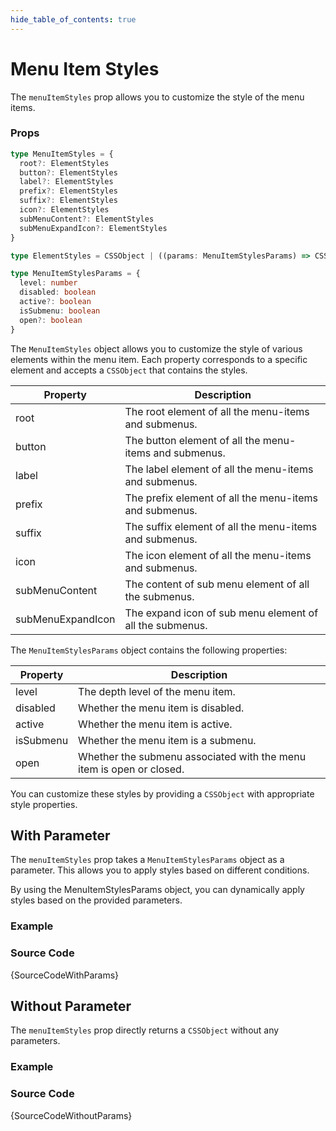 ```yaml
---
hide_table_of_contents: true
---
```



# Menu Item Styles

The `menuItemStyles` prop allows you to customize the style of the menu items.

### Props

```ts noCopy
type MenuItemStyles = {
  root?: ElementStyles
  button?: ElementStyles
  label?: ElementStyles
  prefix?: ElementStyles
  suffix?: ElementStyles
  icon?: ElementStyles
  subMenuContent?: ElementStyles
  subMenuExpandIcon?: ElementStyles
}

type ElementStyles = CSSObject | ((params: MenuItemStylesParams) => CSSObject | undefined)

type MenuItemStylesParams = {
  level: number
  disabled: boolean
  active?: boolean
  isSubmenu: boolean
  open?: boolean
}
```

The `MenuItemStyles` object allows you to customize the style of various elements within the menu item. Each property corresponds to a specific element and accepts a `CSSObject` that contains the styles.

| Property          | Description                                              |
| ----------------- | -------------------------------------------------------- |
| root              | The root element of all the menu-items and submenus.     |
| button            | The button element of all the menu-items and submenus.   |
| label             | The label element of all the menu-items and submenus.    |
| prefix            | The prefix element of all the menu-items and submenus.   |
| suffix            | The suffix element of all the menu-items and submenus.   |
| icon              | The icon element of all the menu-items and submenus.     |
| subMenuContent    | The content of sub menu element of all the submenus.     |
| subMenuExpandIcon | The expand icon of sub menu element of all the submenus. |

The `MenuItemStylesParams` object contains the following properties:

| Property  | Description                                                          |
| --------- | -------------------------------------------------------------------- |
| level     | The depth level of the menu item.                                    |
| disabled  | Whether the menu item is disabled.                                   |
| active    | Whether the menu item is active.                                     |
| isSubmenu | Whether the menu item is a submenu.                                  |
| open      | Whether the submenu associated with the menu item is open or closed. |

You can customize these styles by providing a `CSSObject` with appropriate style properties.

## With Parameter

The `menuItemStyles` prop takes a `MenuItemStylesParams` object as a parameter. This allows you to apply styles based on different conditions.

By using the MenuItemStylesParams object, you can dynamically apply styles based on the provided parameters.

### Example

<IframeWindow url='http://localhost:3000/en/menu-examples/vertical-menu/menu/menu-item-styles/with-params' />

### Source Code

<TsToJsCodeSnippet>{SourceCodeWithParams}</TsToJsCodeSnippet>

## Without Parameter

The `menuItemStyles` prop directly returns a `CSSObject` without any parameters.

### Example

<IframeWindow url='http://localhost:3000/en/menu-examples/vertical-menu/menu/menu-item-styles/without-params' />

### Source Code

<TsToJsCodeSnippet>{SourceCodeWithoutParams}</TsToJsCodeSnippet>
